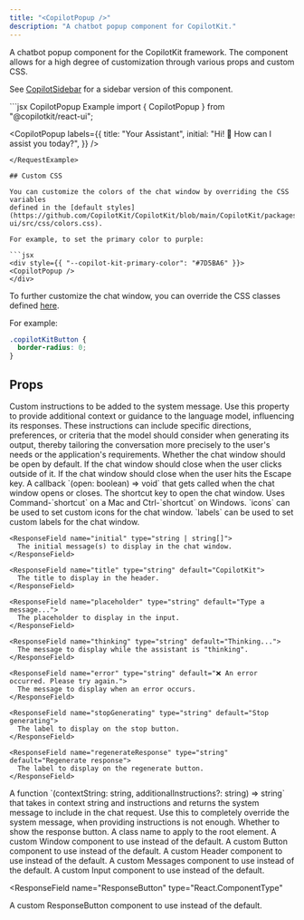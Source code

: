 ```yaml
---
title: "<CopilotPopup />"
description: "A chatbot popup component for CopilotKit."
---
```


A chatbot popup component for the CopilotKit framework. The component allows for a high degree
of customization through various props and custom CSS.

See [CopilotSidebar](./CopilotSidebar) for a sidebar version of this component.

<RequestExample>
  ```jsx CopilotPopup Example
  import { CopilotPopup } from "@copilotkit/react-ui";

  <CopilotPopup
    labels={{
      title: "Your Assistant",
      initial: "Hi! 👋 How can I assist you today?",
    }}
  />
  ```
</RequestExample>

## Custom CSS

You can customize the colors of the chat window by overriding the CSS variables
defined in the [default styles](https://github.com/CopilotKit/CopilotKit/blob/main/CopilotKit/packages/react-ui/src/css/colors.css).

For example, to set the primary color to purple:

```jsx
<div style={{ "--copilot-kit-primary-color": "#7D5BA6" }}>
  <CopilotPopup />
</div>
```

To further customize the chat window, you can override the CSS classes defined
[here](https://github.com/CopilotKit/CopilotKit/blob/main/CopilotKit/packages/react-ui/src/css/).

For example:

```css
.copilotKitButton {
  border-radius: 0;
}
```

## Props

<ResponseField name="instructions" type="string">
  Custom instructions to be added to the system message. Use this property to
  provide additional context or guidance to the language model, influencing its
  responses. These instructions can include specific directions, preferences, or
  criteria that the model should consider when generating its output, thereby
  tailoring the conversation more precisely to the user's needs or the
  application's requirements.
</ResponseField>

<ResponseField name="defaultOpen" type="boolean" default="false">
  Whether the chat window should be open by default.
</ResponseField>

<ResponseField name="clickOutsideToClose" type="boolean" default="true">
  If the chat window should close when the user clicks outside of it.
</ResponseField>

<ResponseField name="hitEscapeToClose" type="boolean" default="true">
  If the chat window should close when the user hits the Escape key.
</ResponseField>

<ResponseField name="onSetOpen" type="function">
  A callback `(open: boolean) => void` that gets called when the chat window
  opens or closes.
</ResponseField>

<ResponseField name="shortcut" type="string" default="e">
  The shortcut key to open the chat window. Uses Command-`shortcut` on a Mac and
  Ctrl-`shortcut` on Windows.
</ResponseField>

<ResponseField name="icons" type="CopilotChatIcons">
  `icons` can be used to set custom icons for the chat window.
</ResponseField>

<ResponseField name="labels" type="CopilotChatLabels">
  `labels` can be used to set custom labels for the chat window.
  <Expandable title="CopilotChatLabels">

    <ResponseField name="initial" type="string | string[]">
      The initial message(s) to display in the chat window.
    </ResponseField>

    <ResponseField name="title" type="string" default="CopilotKit">
      The title to display in the header.
    </ResponseField>

    <ResponseField name="placeholder" type="string" default="Type a message...">
      The placeholder to display in the input.
    </ResponseField>

    <ResponseField name="thinking" type="string" default="Thinking...">
      The message to display while the assistant is "thinking".
    </ResponseField>

    <ResponseField name="error" type="string" default="❌ An error occurred. Please try again.">
      The message to display when an error occurs.
    </ResponseField>

    <ResponseField name="stopGenerating" type="string" default="Stop generating">
      The label to display on the stop button.
    </ResponseField>

    <ResponseField name="regenerateResponse" type="string" default="Regenerate response">
      The label to display on the regenerate button.
    </ResponseField>

  </Expandable>
</ResponseField>

<ResponseField name="makeSystemMessage" type="SystemMessageFunction">
  A function `(contextString: string, additionalInstructions?: string) =>
  string` that takes in context string and instructions and returns the system
  message to include in the chat request. Use this to completely override the
  system message, when providing instructions is not enough.
</ResponseField>

<ResponseField name="showResponseButton" type="boolean" default="true">
  Whether to show the response button.
</ResponseField>

<ResponseField name="className" type="string">
  A class name to apply to the root element.
</ResponseField>

<ResponseField name="Window" type="React.ComponentType<WindowProps>">
  A custom Window component to use instead of the default.
</ResponseField>

<ResponseField name="Button" type="React.ComponentType<ButtonProps>">
  A custom Button component to use instead of the default.
</ResponseField>

<ResponseField name="Header" type="React.ComponentType<HeaderProps>">
  A custom Header component to use instead of the default.
</ResponseField>

<ResponseField name="Messages" type="React.ComponentType<MessagesProps>">
  A custom Messages component to use instead of the default.
</ResponseField>

<ResponseField name="Input" type="React.ComponentType<InputProps>">
  A custom Input component to use instead of the default.
</ResponseField>

<ResponseField
  name="ResponseButton"
  type="React.ComponentType<ResponseButtonProps>"
>
  A custom ResponseButton component to use instead of the default.
</ResponseField>
